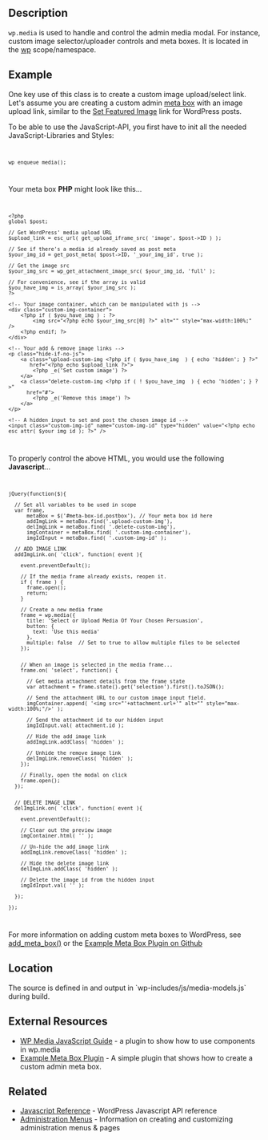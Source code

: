 {{Languages|
{{en|Javascript Reference/wp.media}}
{{ru|ru:Описание Javascript/wp.media}}
}}

{{Stub}}
==Description==
<code>wp.media</code> is used to handle and control the admin media modal. For instance, custom image selector/uploader controls and meta boxes.  It is located in the [[Javascript Reference/wp|wp]] scope/namespace.

==Example==
One key use of this class is to create a custom image upload/select link. Let's assume you are creating a custom admin [[Function_Reference/add_meta_box|meta box]] with an image upload link, similar to the [[Post_Thumbnails#Setting_a_Post_Thumbnail|Set Featured Image]] link for WordPress posts.

To be able to use the JavaScript-API, you first have to init all the needed JavaScript-Libraries and Styles:
<code data-lang="php"><pre>
wp_enqueue_media();
</pre></code>

Your meta box '''PHP''' might look like this...
<code data-lang="php"><pre>
<?php
global $post;

// Get WordPress' media upload URL
$upload_link = esc_url( get_upload_iframe_src( 'image', $post->ID ) );

// See if there's a media id already saved as post meta
$your_img_id = get_post_meta( $post->ID, '_your_img_id', true );

// Get the image src
$your_img_src = wp_get_attachment_image_src( $your_img_id, 'full' );

// For convenience, see if the array is valid
$you_have_img = is_array( $your_img_src );
?>

<!-- Your image container, which can be manipulated with js -->
<div class="custom-img-container">
    <?php if ( $you_have_img ) : ?>
        <img src="<?php echo $your_img_src[0] ?>" alt="" style="max-width:100%;" />
    <?php endif; ?>
</div>

<!-- Your add & remove image links -->
<p class="hide-if-no-js">
    <a class="upload-custom-img <?php if ( $you_have_img  ) { echo 'hidden'; } ?>" 
       href="<?php echo $upload_link ?>">
        <?php _e('Set custom image') ?>
    </a>
    <a class="delete-custom-img <?php if ( ! $you_have_img  ) { echo 'hidden'; } ?>" 
      href="#">
        <?php _e('Remove this image') ?>
    </a>
</p>

<!-- A hidden input to set and post the chosen image id -->
<input class="custom-img-id" name="custom-img-id" type="hidden" value="<?php echo esc_attr( $your_img_id ); ?>" />
</pre></code>

To properly control the above HTML, you would use the following '''Javascript'''...
<code data-lang="javascript"><pre>
jQuery(function($){

  // Set all variables to be used in scope
  var frame,
      metaBox = $('#meta-box-id.postbox'), // Your meta box id here
      addImgLink = metaBox.find('.upload-custom-img'),
      delImgLink = metaBox.find( '.delete-custom-img'),
      imgContainer = metaBox.find( '.custom-img-container'),
      imgIdInput = metaBox.find( '.custom-img-id' );
  
  // ADD IMAGE LINK
  addImgLink.on( 'click', function( event ){
    
    event.preventDefault();
    
    // If the media frame already exists, reopen it.
    if ( frame ) {
      frame.open();
      return;
    }
    
    // Create a new media frame
    frame = wp.media({
      title: 'Select or Upload Media Of Your Chosen Persuasion',
      button: {
        text: 'Use this media'
      },
      multiple: false  // Set to true to allow multiple files to be selected
    });

    
    // When an image is selected in the media frame...
    frame.on( 'select', function() {
      
      // Get media attachment details from the frame state
      var attachment = frame.state().get('selection').first().toJSON();

      // Send the attachment URL to our custom image input field.
      imgContainer.append( '<img src="'+attachment.url+'" alt="" style="max-width:100%;"/>' );

      // Send the attachment id to our hidden input
      imgIdInput.val( attachment.id );

      // Hide the add image link
      addImgLink.addClass( 'hidden' );

      // Unhide the remove image link
      delImgLink.removeClass( 'hidden' );
    });

    // Finally, open the modal on click
    frame.open();
  });
  
  
  // DELETE IMAGE LINK
  delImgLink.on( 'click', function( event ){

    event.preventDefault();

    // Clear out the preview image
    imgContainer.html( '' );

    // Un-hide the add image link
    addImgLink.removeClass( 'hidden' );

    // Hide the delete image link
    delImgLink.addClass( 'hidden' );

    // Delete the image id from the hidden input
    imgIdInput.val( '' );

  });

});
</pre></code>

For more information on adding custom meta boxes to WordPress, see [[Function_Reference/add_meta_box|add_meta_box()]] or the [https://github.com/Veraxus/nv-example-meta-box Example Meta Box Plugin on Github]

==Location==
The source is defined in {{Trac|js/_enqueues/wp/media/models.js}} and output in `wp-includes/js/media-models.js` during build.

==External Resources==
* [https://github.com/ericandrewlewis/wp-media-javascript-guide WP Media JavaScript Guide] - a plugin to show how to use components in wp.media
* [https://github.com/Veraxus/nv-example-meta-box Example Meta Box Plugin] - A simple plugin that shows how to create a custom admin meta box.

==Related==
* [[Javascript Reference]] - WordPress Javascript API reference
* [[Administration Menus]] - Information on creating and customizing administration menus & pages